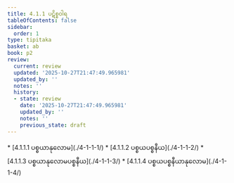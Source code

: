 ```yaml
---
title: 4.1.1 ပဋိစ္စဝါရ
tableOfContents: false
sidebar:
  order: 1
type: tipitaka
basket: ab
book: p2
review:
  current: review
  updated: '2025-10-27T21:47:49.965981'
  updated_by: ''
  notes: ''
  history:
  - state: review
    date: '2025-10-27T21:47:49.965981'
    updated_by: ''
    notes: ''
    previous_state: draft
---
```



<ReviewStatus review={frontmatter.review} showDetails={true} />

<HypothesisAnnotation frontmatter={frontmatter} />

<DynamicBreadcrumb />



<TableOfContents book="p2" section="4.1.1">
* [4.1.1.1 ပစ္စယာနုလောမ](./4-1-1-1/)
* [4.1.1.2 ပစ္စယပစ္စနီယ](./4-1-1-2/)
* [4.1.1.3 ပစ္စယာနုလောမပစ္စနီယ](./4-1-1-3/)
* [4.1.1.4 ပစ္စယပစ္စနီယာနုလောမ](./4-1-1-4/)
</TableOfContents>